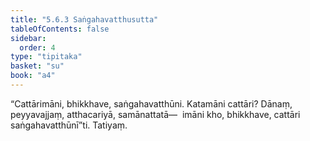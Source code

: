 ```yaml
---
title: "5.6.3 Saṅgahavatthusutta"
tableOfContents: false
sidebar:
  order: 4
type: "tipitaka"
basket: "su"
book: "a4"
---
```



<DynamicBreadcrumb />

<Division number="256" book="a4" bookNo="15" page="571">

<Paragraph number="1531" book="a4">
“Cattārimāni, bhikkhave, saṅgahavatthūni. Katamāni cattāri? Dānaṃ, peyyavajjaṃ, atthacariyā, samānattatā—  imāni kho, bhikkhave, cattāri saṅgahavatthūnī”ti.

</Paragraph>
</Division>

<Paragraph number="1532" type="center" book="a4">
Tatiyaṃ.
</Paragraph>
